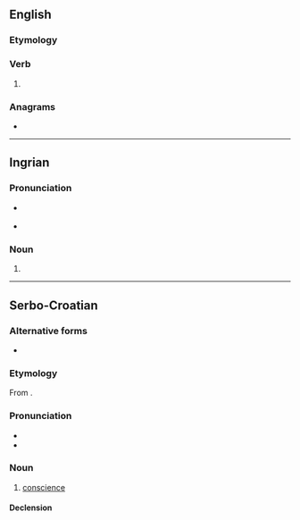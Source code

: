 ==English==

===Etymology===
{{suffix|en|save|est}}

===Verb===
{{head|en|verb form}}

# {{en-archaic second-person singular of|save}}

===Anagrams===
* {{anagrams|en|a=aesstv|staves|vestas}}

----

==Ingrian==

===Pronunciation===
* {{a|Soikkola}} {{IPA|izh|/ˈsɑʋest/}}
* {{hyph|izh|sa|vest}}

===Noun===
{{head|izh|noun form}}

# {{inflection of|izh|savi||ela|sg}}

----

==Serbo-Croatian==

===Alternative forms===
* {{alter|sh|sávjest||Ijekavian}}

===Etymology===
From {{etyl|cu|sh}} {{m|cu|съвѣсть}}.

===Pronunciation===
* {{IPA|sh|/sǎːʋest/}}
* {{hyphenation|sh|sa|vest}}

===Noun===
{{sh-noun|g=f|head=sávest}}

# [[conscience]]

====Declension====
{{sh-decl-noun
|savest|savesti
|savesti|savesti
|savesti|savestima
|savest|savesti
|savesti|savesti
|savesti|savestima
|savešću / savesti|savestima
}}